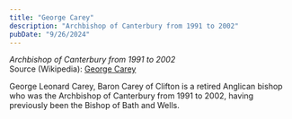 ```yaml
---
title: "George Carey"
description: "Archbishop of Canterbury from 1991 to 2002"
pubDate: "9/26/2024"
---
```


*Archbishop of Canterbury from 1991 to 2002*  
Source (Wikipedia): [George Carey][1]

George Leonard Carey, Baron Carey of Clifton is a retired Anglican bishop who was the Archbishop of Canterbury from 1991 to 2002, having previously been the Bishop of Bath and Wells.

[1]: https://en.wikipedia.org/wiki/George_Carey
